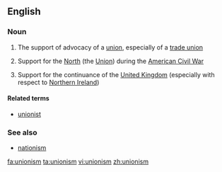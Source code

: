 ==English==

===Noun===
{{wikipedia}}
{{en-noun|-}}

# The support of advocacy of a [[union]], especially of a [[trade union]]
# {{often|capitalised}} Support for the [[North]] (the [[Union]]) during the [[American Civil War]]
# {{often|capitalised}} Support for the continuance of the [[United Kingdom]] (especially with respect to [[Northern Ireland]])

====Related terms====
* [[unionist]]

===See also===
* [[nationism]]

[[fa:unionism]]
[[ta:unionism]]
[[vi:unionism]]
[[zh:unionism]]